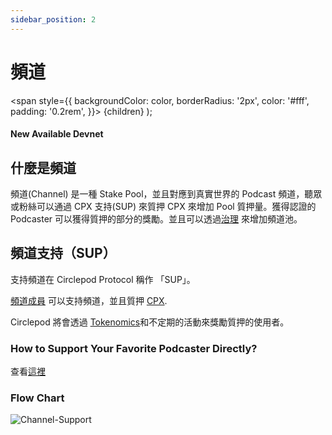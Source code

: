 ```yaml
---
sidebar_position: 2
---
```


# 頻道

  <span
    style={{
      backgroundColor: color,
      borderRadius: '2px',
      color: '#fff',
      padding: '0.2rem',
    }}>
    {children}
  </span>
);

#### New Available <Highlight color="#25c2a0">Devnet</Highlight>

## 什麼是頻道

頻道(Channel) 是一種 Stake Pool，並且對應到真實世界的 Podcast 頻道，聽眾或粉絲可以通過 CPX 支持(SUP) 來質押 CPX 來增加 Pool 質押量。獲得認證的 Podcaster 可以獲得質押的部分的獎勵。並且可以透過[治理](/docs/governance/intro) 來增加頻道池。

## 頻道支持（SUP）

支持頻道在 Circlepod Protocol 稱作 「SUP」。

[頻道成員](/docs/channel-member) 可以支持頻道，並且質押 [CPX](/docs/tokenomics).

Circlepod 將會透過 [Tokenomics](/docs/tokenomics)和不定期的活動來獎勵質押的使用者。

### How to Support Your Favorite Podcaster Directly?

查看[這裡](/docs/activity/support)

### Flow Chart
![Channel-Support](/img/channel/Channel-Support.svg)
